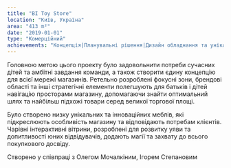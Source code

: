 ```yaml
---
title: "BI Toy Store"
location: "Київ, Україна"
area: "413 m²"
date: "2019-01-01"
type: "Комерційний"
achievements: "Концепція|Планувальні рішення|Дизайн обладнання та унікальних елементів|3d візуалізація|Креслення|Візуальна комунікація|Специфікація матеріалів та обладнання|Нагляд"
---
```


Головною метою цього проекту було задовольнити потреби сучасних дітей та амбітні завдання команди, а також створити єдину концепцію для всієї мережі магазинів. Ретельно розроблені фокусні зони, брендові області та інші стратегічні елементи полегшують для батьків і дітей навігацію просторами магазину, допомагаючи знайти оптимальний шлях та найбільш підхожі товари серед великої торгової площі.

Було створено низку унікальних та інноваційних меблів, які підкреслюють особливість магазину та відповідають потребам клієнтів. Чарівні інтерактивні вітрини, розроблені для розвитку уяви та допитливості юних відвідувачів, додають магії та захвату до всього покупкового досвіду.

Створено у співпраці з Олегом Мочалкіним, Ігорем Степановим
